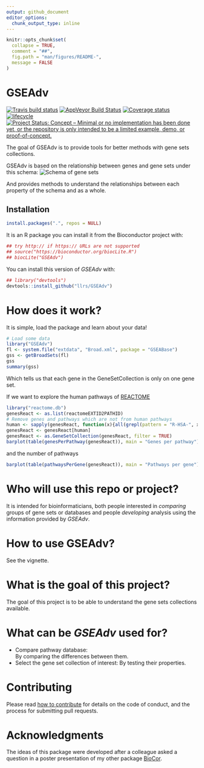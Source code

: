 ```yaml
---
output: github_document
editor_options: 
  chunk_output_type: inline
---
```


<!-- README.md is generated from README.Rmd. Please edit that file -->

```r
knitr::opts_chunk$set(
  collapse = TRUE,
  comment = "##",
  fig.path = "man/figures/README-",
  message = FALSE
)
```

# GSEAdv

[![Travis build status](https://travis-ci.org/llrs/GSEAdv.svg?branch=master)](https://travis-ci.org/llrs/GSEAdv)
[![AppVeyor Build Status](https://ci.appveyor.com/api/projects/status/github/llrs/GSEAdv?branch=master&svg=true)](https://ci.appveyor.com/project/llrs/GSEAdv)
[![Coverage status](https://codecov.io/gh/llrs/GSEAdv/branch/master/graph/badge.svg)](https://codecov.io/github/llrs/GSEAdv?branch=master)
[![lifecycle](https://img.shields.io/badge/lifecycle-experimental-orange.svg)](https://www.tidyverse.org/lifecycle/#experimental)
[![Project Status: Concept – Minimal or no implementation has been done yet, or the repository is only intended to be a limited example, demo, or proof-of-concept.](http://www.repostatus.org/badges/latest/concept.svg)](http://www.repostatus.org/#concept)

The goal of GSEAdv is to provide tools for better methods with gene sets collections. 

GSEAdv is based on the relationship between genes and gene sets under this schema:
![Schema of gene sets](./vignettes/GSEAdv.jpg)

And provides methods to understand the relationships between each property of 
the schema and as a whole. 

## Installation

```r
install.packages(".", repos = NULL)
```


It is an R package you can install it from the Bioconductor project with:

```r
## try http:// if https:// URLs are not supported
## source("https://bioconductor.org/biocLite.R")
## biocLite("GSEAdv")
```
You can install this version of *GSEAdv* with:
```r
## library("devtools")
devtools::install_github("llrs/GSEAdv")
```

# How does it work?

It is simple, load the package and learn about your data!

```r
# Load some data
library("GSEAdv")
fl <- system.file("extdata", "Broad.xml", package = "GSEABase")
gss <- getBroadSets(fl)
gss
summary(gss)
```
Which tells us that each gene in the GeneSetCollection is only on one gene set.

If we want to explore the human pathways of [REACTOME](https://reactome.org/)

```r
library("reactome.db")
genesReact <- as.list(reactomeEXTID2PATHID)
# Remove genes and pathways which are not from human pathways 
human <- sapply(genesReact, function(x){all(grepl(pattern = "R-HSA-", x))})
genesReact <- genesReact[human]
genesReact <- as.GeneSetCollection(genesReact, filter = TRUE)
barplot(table(genesPerPathway(genesReact)), main = "Genes per pathway")
```

and the number of pathways

```r
barplot(table(pathwaysPerGene(genesReact)), main = "Pathways per gene")
```

# Who will use this repo or project?

It is intended for bioinformaticians, both people interested in *comparing* groups of gene sets or databases and people *developing* analysis using the information provided by *GSEAdv*.

# How to use GSEAdv?

See the vignette.

# What is the goal of this project?

The goal of this project is to be able to understand the gene sets collections available.

# What can be *GSEAdv* used for?

 - Compare pathway database:  
  By comparing the differences between them.
 - Select the gene set collection of interest:
  By testing their properties. 
 
# Contributing

Please read [how to contribute](.github/CONTRIBUTING.md) for details on the code of conduct, and the process for submitting pull requests.

# Acknowledgments

The ideas of this package were developed after a colleague asked a question in a poster presentation of my other package [BioCor](https://github.com/llrs/BioCor). 

